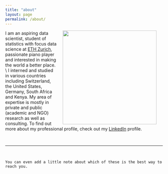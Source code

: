 ```yaml
---
title: "about"
layout: page
permalink: /about/
---
```

<html>
<img src = "../images/profile_picture.JPG" align = "right" width = "300px" 
 hspace = "20">
</html>

I am an aspiring data scientist, student of statistics with focus data science at 
[ETH Zurich](https://www.ethz.ch/en.html), passionate piano player and
interested in making the world a better place.
\\
I interned and studied in various
countries including Switzerland, the United States, Germany, South Africa and 
Kenya. My area of expertise is mostly in private and public (academic and NGO) 
research as well as consulting. To find out more about my professional profile, check 
out my [LinkedIn](https://ch.linkedin.com/in/lorenzwalthert) profile.



<br/>
<hr/>
<br/>
<span class="contacticon center">
	<a href="mailto:lorenz.walthert@icloud.com"><i class="fa fa-envelope-square"></i></a>
	<a href="https://github.com/lorenzwalthert" target="_blank"><i class="fa fa-github-square"></i></a>
	<a href="https://ch.linkedin.com/in/lorenzwalthert" target="_blank"><i class="fa fa-linkedin-square"></i></a>
	<a href="https://twitter.com/lorenzwalthert" target="_blank"><i class="fa fa-twitter-square"></i></a>
</span>

<div class="col three caption">
	You can even add a little note about which of these is the best way to reach you.
</div>
